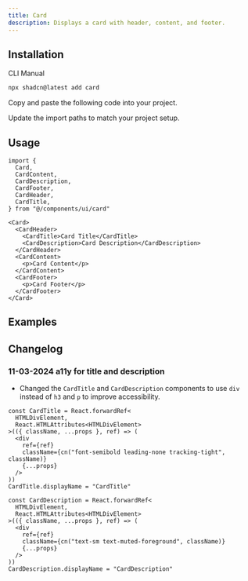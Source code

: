 ```yaml
---
title: Card
description: Displays a card with header, content, and footer.
---
```


<ComponentPreview name="card-with-form" description="A card with a form" />

## Installation

<Tabs defaultValue="cli">

<TabsList>
  <TabsTrigger value="cli">CLI</TabsTrigger>
  <TabsTrigger value="manual">Manual</TabsTrigger>
</TabsList>
<TabsContent value="cli">

```bash
npx shadcn@latest add card
```

</TabsContent>

<TabsContent value="manual">

<Steps>

<Step>Copy and paste the following code into your project.</Step>

<ComponentSource name="card" />

<Step>Update the import paths to match your project setup.</Step>

</Steps>

</TabsContent>

</Tabs>

## Usage

```tsx
import {
  Card,
  CardContent,
  CardDescription,
  CardFooter,
  CardHeader,
  CardTitle,
} from "@/components/ui/card"
```

```tsx
<Card>
  <CardHeader>
    <CardTitle>Card Title</CardTitle>
    <CardDescription>Card Description</CardDescription>
  </CardHeader>
  <CardContent>
    <p>Card Content</p>
  </CardContent>
  <CardFooter>
    <p>Card Footer</p>
  </CardFooter>
</Card>
```

## Examples

<ComponentPreview
  name="card-demo"
  description="A card showing notifications settings."
/>

## Changelog

### 11-03-2024 a11y for title and description

- Changed the `CardTitle` and `CardDescription` components to use `div` instead of `h3` and `p` to improve accessibility.

```tsx showLineNumbers title="card.tsx"
const CardTitle = React.forwardRef<
  HTMLDivElement,
  React.HTMLAttributes<HTMLDivElement>
>(({ className, ...props }, ref) => (
  <div
    ref={ref}
    className={cn("font-semibold leading-none tracking-tight", className)}
    {...props}
  />
))
CardTitle.displayName = "CardTitle"

const CardDescription = React.forwardRef<
  HTMLDivElement,
  React.HTMLAttributes<HTMLDivElement>
>(({ className, ...props }, ref) => (
  <div
    ref={ref}
    className={cn("text-sm text-muted-foreground", className)}
    {...props}
  />
))
CardDescription.displayName = "CardDescription"
```
